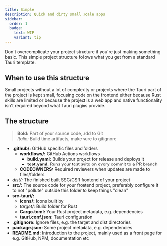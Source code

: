 ```yaml
---
title: Simple
description: Quick and dirty small scale apps
sidebar:
  order: 1
  badge:
    text: WIP
    variant: tip
---
```



<SimonSays>
Don't overcomplicate your project structure if you're just making something basic. This simple project structure follows what you get from a standard Tauri template.
</SimonSays>

## When to use this structure

Small projects without a lot of complexity or projects where the Tauri part of the project is kept small, focusing code on the frontend either because Rust skills are limited or because the project is a web app and native functionality isn't required beyond what Tauri plugins provide.

## The structure

> **Bold:** Part of your source code, add to Git<br/>
> *Italic:* Build time artifacts, make sure to gitignore

- **.github/:** GitHub specific files and folders
  - **workflows/:** GitHub Actions workflows
    - **build.yaml:** Builds your project for release and deploys it
    - **test.yaml:** Runs your test suite on every commit to a PR branch
  - **CODEOWNERS:** Required reviewers when updates are made to files/folders
- *dist/:* The finished built SSG/CSR frontend of your project
- **src/:** The source code for your frontend project, preferably configure it to not "pollute" outside this folder to keep things "clean"
- **src-tauri/:**
  - **icons/:** Icons built by 
  - *target/:* Build folder for Rust
  - **Cargo.toml:** Your Rust project metadata, e.g. dependencies
  - **tauri.conf.json:** Tauri configuration
- **.gitignore:** Ignore files, e.g. the target and dist directories
- **package.json:** Some project metadata, e.g. dependencies
- **README.md:** Introduction to the project, mainly used as a front page for e.g. GitHub, NPM, documentation etc

